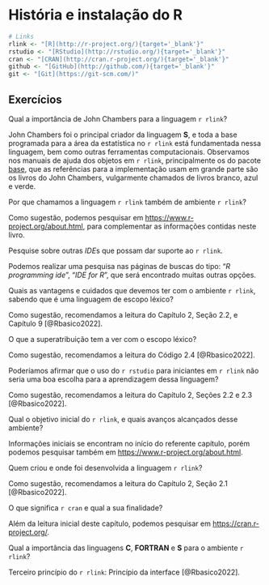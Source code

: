 # História e instalação do R

```r
# Links
rlink <- "[R](http://r-project.org/){target='_blank'}"
rstudio <- "[RStudio](http://rstudio.org/){target='_blank'}"
cran <- "[CRAN](http://cran.r-project.org/){target='_blank'}"
github <- "[GitHub](http://github.com/){target='_blank'}"
git <- "[Git](https://git-scm.com/)"
```



## Exercícios

::: {.Exercise #ex21}
Qual a importância de John Chambers para a linguagem `r rlink`?
:::

::: Proof
John Chambers foi o principal criador da linguagem **S**, e toda a base programada para a área da estatística no `r rlink` está fundamentada nessa linguagem, bem como outras ferramentas computacionais. Observamos nos manuais de ajuda dos objetos em `r rlink`, principalmente os do pacote [base](https://www.r-project.org/), que as referências para a implementação usam em grande parte são os livros do John Chambers, vulgarmente chamados de livros branco, azul e verde.
:::


::: {.Exercise #ex22}
Por que chamamos a linguagem `r rlink` também de ambiente `r rlink`?
:::

::: Proof
Como sugestão, podemos pesquisar em <https://www.r-project.org/about.html>, para complementar as informações contidas neste livro.
:::


::: {.Exercise #ex23}
Pesquise sobre outras *IDE*s que possam dar suporte ao `r rlink`.
:::

::: Proof
Podemos realizar uma pesquisa nas páginas de buscas do tipo: "*R programming ide*", "*IDE for R*", que será encontrado muitas outras opções.
:::


::: {.Exercise #ex24}
Quais as vantagens e cuidados que devemos ter com o ambiente `r rlink`, sabendo que é uma linguagem de escopo léxico?
:::

::: Proof
Como sugestão, recomendamos a leitura do Capítulo 2, Seção 2.2, e Capítulo 9 [@Rbasico2022].
:::


::: {.Exercise #ex25}
O que a superatribuição tem a ver com o escopo léxico?
:::

::: Proof
Como sugestão, recomendamos a leitura do Código 2.4 [@Rbasico2022].
:::


::: {.Exercise #ex26}
Poderíamos afirmar que o uso do `r rstudio` para iniciantes em `r rlink` não seria uma boa escolha para a aprendizagem dessa linguagem?
:::

::: Proof
Como sugestão, recomendamos a leitura do Capítulo 2, Seções 2.2 e 2.3 [@Rbasico2022].
:::


::: {.Exercise #ex27}
Qual o objetivo inicial do `r rlink`, e quais avanços alcançados desse ambiente?
:::

::: Proof
Informações iniciais se encontram no início do referente capítulo, porém podemos pesquisar também em <https://www.r-project.org/about.html>.
:::


::: {.Exercise #ex28}
Quem criou e onde foi desenvolvida a linguagem `r rlink`?
:::

::: Proof
Como sugestão, recomendamos a leitura do Capítulo 2, Seção 2.1 [@Rbasico2022].
:::



::: {.Exercise #ex29}
O que significa `r cran` e qual a sua finalidade?
:::

::: Proof
Além da leitura inicial deste capítulo, podemos pesquisar em <https://cran.r-project.org/>.
:::


::: {.Exercise #ex210}
Qual a importância das linguagens **C**, **FORTRAN** e **S** para o ambiente `r rlink`?
:::

::: Proof
Terceiro princípio do `r rlink`: Princípio da interface [@Rbasico2022].
:::


